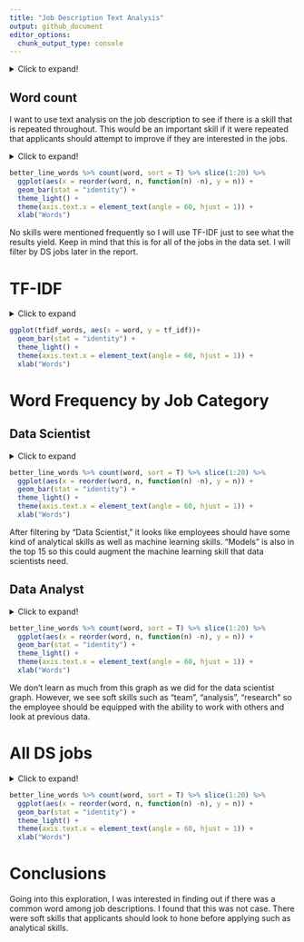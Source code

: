 ```yaml
---
title: "Job Description Text Analysis"
output: github_document
editor_options: 
  chunk_output_type: console
---
```

<details>
  <summary>Click to expand!</summary>
# Libraries

```r
loadPkg = function(toLoad){
  for(lib in toLoad){
    if(! lib %in% installed.packages()[,1])
    { install.packages(lib, repos='http://cran.rstudio.com/') }
    suppressMessages( library(lib, character.only=TRUE) ) }
}
packs=c('tidyverse', 'tidytext', 'textdata')
loadPkg(packs)
library(readr)
setwd("C:/Users/Matt Flaherty/Documents/Projects/eda20-team4-project")
ds_jobs <- read_csv("Data Cleaning/ds_jobs.csv")
```
</details>
## Word count

I want to use text analysis on the job description to see if there is a skill that is repeated throughout. This would be an important skill if it were repeated that applicants should attempt to improve if they are interested in the jobs.

<details>
  <summary>Click to expand!</summary>
  
1. Tokenize your corpus and generate a word count.
```r
job_words <- ds_jobs %>% select(job_category,job_desc) %>% unnest_tokens(word, job_desc)
head(job_words)

job_words %>% count(word, sort = T) %>% slice(1:15) %>% 
  ggplot(aes(x = reorder(word, n, function(n) -n), y = n)) + 
  geom_bar(stat = "identity") + 
  theme_light() +
  theme(axis.text.x = element_text(angle = 60, hjust = 1)) + 
  xlab("Words")
```

2. Using the `TidyText` package, remove stop words and generate a new word count.
```r
better_line_words <- job_words %>% anti_join(stop_words)
```

3. Create a visualization of the word count distribution and interpret your results.
```r
better_line_words %>% count(word, sort = T) %>% slice(1:15) %>% 
  ggplot(aes(x = reorder(word, n, function(n) -n), y = n)) + 
  geom_bar(stat = "identity") + 
  theme_light() +
  theme(axis.text.x = element_text(angle = 60, hjust = 1)) + 
  xlab("Words")
```

```r
personal_stop_words <- stop_words %>% select(-lexicon) %>% 
  bind_rows(data.frame(word = c("â")))

better_line_words <- job_words %>% anti_join(personal_stop_words)
```
</details>
```r
better_line_words %>% count(word, sort = T) %>% slice(1:20) %>% 
  ggplot(aes(x = reorder(word, n, function(n) -n), y = n)) + 
  geom_bar(stat = "identity") + 
  theme_light() +
  theme(axis.text.x = element_text(angle = 60, hjust = 1)) + 
  xlab("Words")
```

No skills were mentioned frequently so I will use TF-IDF just to see what the results yield. Keep in mind that this is for all of the jobs in the data set. I will filter by DS jobs later in the report.

# TF-IDF
<details>
  <summary>Click to expand</summary>
1. Generate a tf-idf measure of words in your dataset.
```r
idf_words <- ds_jobs %>% select(job_category, job_desc) %>% 
  unnest_tokens(word,job_desc) %>% count(job_category, word, sort = T)

better_idf_words <- idf_words %>% anti_join(personal_stop_words)

description_length <- better_idf_words %>% group_by(job_category) %>% summarize(total = sum(n()))

better_idf_words <- left_join(better_idf_words, description_length)

tfidf_words <- better_idf_words %>% bind_tf_idf(word, job_category, n)

tfidf_words <- tfidf_words %>% arrange(desc(tf_idf)) %>% slice(1:15)

tfidf_words %>% arrange(desc(tf_idf)) %>% head()
```

2. Create a visualization of the tf-idf measure and interpret your results.
```r
tfidf_words$word <- factor(tfidf_words$word, levels = tfidf_words$word[order(desc(tfidf_words$tf_idf))])
```
</details>
```r
ggplot(tfidf_words, aes(x = word, y = tf_idf))+
  geom_bar(stat = "identity") + 
  theme_light() +
  theme(axis.text.x = element_text(angle = 60, hjust = 1)) + 
  xlab("Words")
```

# Word Frequency by Job Category

## Data Scientist
<details>
  <summary>Click to expand</summary>
1. Tokenize your corpus and generate a word count.
```r
ds_words <- ds_jobs%>%
  filter(job_category == "Data Scientist")

job_words <- ds_words %>% select(job_category,job_desc) %>% unnest_tokens(word, job_desc)
head(job_words)
```

2. Using the `TidyText` package, remove stop words and generate a new word count.
```r
better_line_words <- job_words %>% anti_join(stop_words)
```

3. Create a visualization of the word count distribution and interpret your results.
```r
better_line_words %>% count(word, sort = T) %>% slice(1:15) %>% 
  ggplot(aes(x = reorder(word, n, function(n) -n), y = n)) + 
  geom_bar(stat = "identity") + 
  theme_light() +
  theme(axis.text.x = element_text(angle = 60, hjust = 1)) + 
  xlab("Words")
```

```r
personal_stop_words <- stop_words %>% select(-lexicon) %>% 
  bind_rows(data.frame(word = c("â")))

better_line_words <- job_words %>% anti_join(personal_stop_words)
```
</details>
```r
better_line_words %>% count(word, sort = T) %>% slice(1:20) %>% 
  ggplot(aes(x = reorder(word, n, function(n) -n), y = n)) + 
  geom_bar(stat = "identity") + 
  theme_light() +
  theme(axis.text.x = element_text(angle = 60, hjust = 1)) + 
  xlab("Words")
```

After filtering by "Data Scientist," it looks like employees should have some kind of analytical skills as well as machine learning skills. "Models" is also in the top 15 so this could augment the machine learning skill that data scientists need. 

## Data Analyst
<details>
  <summary>Click to expand!</summary>
1. Tokenize your corpus and generate a word count.
```r
analyst_words <- ds_jobs%>%
  filter(job_category == "Data Analyst")

job_words <- analyst_words %>% select(job_category,job_desc) %>% unnest_tokens(word, job_desc)
head(job_words)
```

2. Using the `TidyText` package, remove stop words and generate a new word count.
```r
better_line_words <- job_words %>% anti_join(stop_words)
```

3. Create a visualization of the word count distribution and interpret your results.
```r
better_line_words %>% count(word, sort = T) %>% slice(1:15) %>% 
  ggplot(aes(x = reorder(word, n, function(n) -n), y = n)) + 
  geom_bar(stat = "identity") + 
  theme_light() +
  theme(axis.text.x = element_text(angle = 60, hjust = 1)) + 
  xlab("Words")
```

```r
personal_stop_words <- stop_words %>% select(-lexicon) %>% 
  bind_rows(data.frame(word = c("â")))

better_line_words <- job_words %>% anti_join(personal_stop_words)
```
</details>
```r
better_line_words %>% count(word, sort = T) %>% slice(1:20) %>% 
  ggplot(aes(x = reorder(word, n, function(n) -n), y = n)) + 
  geom_bar(stat = "identity") + 
  theme_light() +
  theme(axis.text.x = element_text(angle = 60, hjust = 1)) + 
  xlab("Words")
```

We don't learn as much from this graph as we did for the data scientist graph. However, we see soft skills such as "team", "analysis", "research" so the employee should be equipped with the ability to work with others and look at previous data.

# All DS jobs
<details>
  <summary>Click to expand!</summary>
```r
ds_filter <- ds_jobs %>%
  filter(!is.na(job_category)) %>%
  filter(job_category == "Data Analyst" | job_category == "Data Engineer" | job_category == "Data Scientist" | job_category == "Machine Learning" | job_category == "Consultant")

job_words <- ds_filter %>% select(job_category,job_desc) %>% unnest_tokens(word, job_desc)
```

```r
better_line_words <- job_words %>% anti_join(stop_words)
```
</details>
```r
better_line_words %>% count(word, sort = T) %>% slice(1:20) %>% 
  ggplot(aes(x = reorder(word, n, function(n) -n), y = n)) + 
  geom_bar(stat = "identity") + 
  theme_light() +
  theme(axis.text.x = element_text(angle = 60, hjust = 1)) + 
  xlab("Words")
```

# Conclusions

Going into this exploration, I was interested in finding out if there was a common word among job descriptions. I found that this was not case. There were soft skills that applicants should look to hone before applying such as analytical skills.